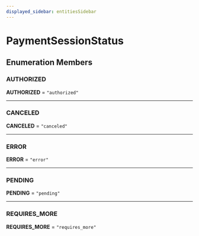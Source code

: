 ```yaml
---
displayed_sidebar: entitiesSidebar
---
```



# PaymentSessionStatus

## Enumeration Members

### AUTHORIZED

 **AUTHORIZED** = ``"authorized"``

___

### CANCELED

 **CANCELED** = ``"canceled"``

___

### ERROR

 **ERROR** = ``"error"``

___

### PENDING

 **PENDING** = ``"pending"``

___

### REQUIRES\_MORE

 **REQUIRES\_MORE** = ``"requires_more"``
